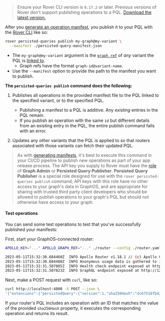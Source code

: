 <blockquote>

Ensure your Rover CLI version is `0.17.2` or later. Previous versions of Rover don't support publishing operations to a PQL.
[Download the latest version.](/rover/getting-started/)

</blockquote>

After you [generate an operation manifest](/graphos/operations/persisted-queries#31-generate-persisted-queries-manifests), you publish it to your PQL with the [Rover CLI](/rover/) like so:

```bash title="Example command"
rover persisted-queries publish my-graph@my-variant \
  --manifest ./persisted-query-manifest.json
```

- The `my-graph@my-variant` argument is the [`graph ref`](/rover/conventions#graph-refs) of _any_ variant the PQL is [linked to](/graphos/operations/persisted-queries#12-link-the-pql-to-variants).
    - Graph refs have the format `graph-id@variant-name`.
- Use the `--manifest` option to provide the path to the manifest you want to publish.

**The `persisted-queries publish` command does the following:**

1. Publishes all operations in the provided manifest file to the PQL linked to the specified variant, or to the specified PQL.
    - Publishing a manifest to a PQL is additive. Any _existing_ entries in the PQL remain.
    - If you publish an operation with the same `id` but different details from an existing entry in the PQL, the entire publish command fails with an error.

2. Updates any _other_ variants that the PQL is applied to so that routers associated with those variants can fetch their updated PQL.

> As with [generating manifests](/graphos/operations/persisted-queries#31-generate-persisted-queries-manifests), it's best to execute this command in your CI/CD pipeline to publish new operations as part of your app release process. The API key you supply to Rover must have the [role](/graphos/org/members#graph-api-key-roles) of **Graph Admin** or **Persisted Query Publisher**. **Persisted Query Publisher** is a special role designed for use with the `rover persisted-queries publish` command; API keys with this role have no other access to your graph's data in GraphOS, and are appropriate for sharing with trusted third party client developers who should be allowed to publish operations to your graph's PQL but should not otherwise have access to your graph.

#### Test operations

You can send some test operations to test that you've successfully published your manifests:

First, start your GraphOS-connected router:

```bash
APOLLO_KEY="..." APOLLO_GRAPH_REF="..." ./router --config ./router.yaml

2023-05-11T15:32:30.684460Z  INFO Apollo Router v1.18.1 // (c) Apollo Graph, Inc. // Licensed as ELv2 (https://go.apollo.dev/elv2)
2023-05-11T15:32:30.684480Z  INFO Anonymous usage data is gathered to inform Apollo product development.  See https://go.apollo.dev/o/privacy for details.
2023-05-11T15:32:31.507085Z  INFO Health check endpoint exposed at http://127.0.0.1:8088/health
2023-05-11T15:32:31.507823Z  INFO GraphQL endpoint exposed at http://127.0.0.1:4000/ 🚀
```

Next, make a POST request with `curl`, like so:

```bash
curl http://localhost:4000 -X POST --json \
'{"extensions":{"persistedQuery":{"version":1,"sha256Hash":"dc67510fb4289672bea757e862d6b00e83db5d3cbbcfb15260601b6f29bb2b8f"}}}'
```

If your router's PQL includes an operation with an ID that matches the value of the provided `sha256Hash` property, it executes the corresponding operation and returns its result.